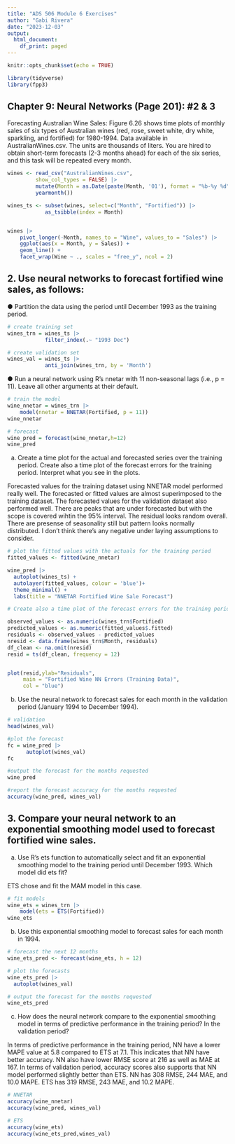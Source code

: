 ```yaml
---
title: "ADS 506 Module 6 Exercises"
author: "Gabi Rivera"
date: "2023-12-03"
output:
  html_document:
    df_print: paged
---
```


```r
knitr::opts_chunk$set(echo = TRUE)

library(tidyverse)
library(fpp3)

```

## Chapter 9: Neural Networks (Page 201): #2 & 3

Forecasting Australian Wine Sales: Figure 6.26 shows time plots of monthly sales of six types of
Australian wines (red, rose, sweet white, dry white, sparkling, and fortified) for 1980-1994. Data
available in AustralianWines.csv. The units are thousands of liters. You are hired to obtain
short-term forecasts (2-3 months ahead) for each of the six series, and this task will be repeated
every month.

```r
wines <- read_csv("AustralianWines.csv",
         show_col_types = FALSE) |> 
         mutate(Month = as.Date(paste(Month, '01'), format = "%b-%y %d") |> 
         yearmonth()) 

wines_ts <- subset(wines, select=c("Month", "Fortified")) |>
            as_tsibble(index = Month)


wines |> 
    pivot_longer(-Month, names_to = "Wine", values_to = "Sales") |>
    ggplot(aes(x = Month, y = Sales)) +
    geom_line() +
    facet_wrap(Wine ~ ., scales = "free_y", ncol = 2) 
```

## 2. Use neural networks to forecast fortified wine sales, as follows:

● Partition the data using the period until December 1993 as the training period.

```r
# create training set
wines_trn = wines_ts |>
            filter_index(.~ "1993 Dec")

# create validation set
wines_val = wines_ts |>
            anti_join(wines_trn, by = 'Month')
```

● Run a neural network using R’s nnetar with 11 non-seasonal lags (i.e., p = 11). Leave
all other arguments at their default.

```r
# train the model
wine_nnetar = wines_trn |>
    model(nnetar = NNETAR(Fortified, p = 11))
wine_nnetar

# forecast 
wine_pred = forecast(wine_nnetar,h=12)
wine_pred
```

a. Create a time plot for the actual and forecasted series over the training period.
Create also a time plot of the forecast errors for the training period. Interpret
what you see in the plots.

Forecasted values for the training dataset using NNETAR model performed really well. The forecasted or fitted values are almost superimposed to the training dataset. The forecasted values for the validation dataset also performed well. There are peaks that are under forecasted but with the scope is covered wihtin the 95% interval. 
The residual looks random overall. There are presense of seasonality still but pattern looks normally distributed. I don't think there's any negative under laying assumptions to consider.

```r
# plot the fitted values with the actuals for the training period
fitted_values <- fitted(wine_nnetar)

wine_pred |>
  autoplot(wines_ts) +
  autolayer(fitted_values, colour = 'blue')+
  theme_minimal() +
  labs(title = "NNETAR Fortified Wine Sale Forecast")

```

```r
# Create also a time plot of the forecast errors for the training period

observed_values <- as.numeric(wines_trn$Fortified)
predicted_values <- as.numeric(fitted_values$.fitted)
residuals <- observed_values - predicted_values
nresid <- data.frame(wines_trn$Month, residuals)
df_clean <- na.omit(nresid)
resid = ts(df_clean, frequency = 12)


plot(resid,ylab="Residuals", 
     main = "Fortified Wine NN Errors (Training Data)", 
     col = "blue")

```

b. Use the neural network to forecast sales for each month in the validation period
(January 1994 to December 1994).

```r

# validation
head(wines_val)

#plot the forecast
fc = wine_pred |>
      autoplot(wines_val)
fc

#output the forecast for the months requested
wine_pred

#report the forecast accuracy for the months requested
accuracy(wine_pred, wines_val)


```


## 3. Compare your neural network to an exponential smoothing model used to forecast fortified wine sales.

a. Use R’s ets function to automatically select and fit an exponential smoothing model to
the training period until December 1993. Which model did ets fit?

ETS chose and fit the MAM model in this case. 

```r
# fit models
wine_ets = wines_trn |>
    model(ets = ETS(Fortified))
wine_ets

```


b. Use this exponential smoothing model to forecast sales for each month in 1994.

```r
# forecast the next 12 months 
wine_ets_pred <- forecast(wine_ets, h = 12)

# plot the forecasts
wine_ets_pred |>
  autoplot(wines_val)

# output the forecast for the months requested
wine_ets_pred

```


c. How does the neural network compare to the exponential smoothing model in terms of
predictive performance in the training period? In the validation period?

In terms of predictive performance in the training period, NN have a lower MAPE value at 5.8 compared to ETS at 7.1. This indicates that NN have better accuracy. NN also have lower RMSE score at 216 as well as MAE at 167. 
In terms of validation period, accuracy scores also supports that NN model performed slightly better than ETS. NN has 308 RMSE, 244 MAE, and 10.0 MAPE. ETS has 319 RMSE, 243 MAE, and 10.2 MAPE. 

```r
# NNETAR
accuracy(wine_nnetar)
accuracy(wine_pred, wines_val) 

# ETS 
accuracy(wine_ets)
accuracy(wine_ets_pred,wines_val)

```







